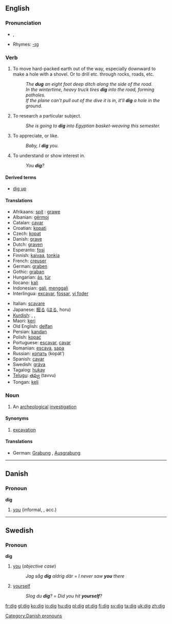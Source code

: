 ==English==

===Pronunciation===
* {{IPA|/dɪg/}}, {{SAMPA|/dIg/}}
*Rhymes: [[Rhymes:English:-ɪɡ|-ɪɡ]]

===Verb===
{{en-verb|digs|digging|dug}}

# To move hard-packed earth out of the way, especially downward to make a hole with a shovel.  Or to drill etc. through rocks, roads, etc.
#:''The '''dug''' an eight foot deep ditch along the side of the road.''
#:''In the wintertime, heavy truck tires '''dig''' into the road, forming potholes.''
#:''If the plane can't pull out of the dive it is in, it'll '''dig''' a hole in the ground.''
# {{italbrac|with "into"}} To research a particular subject.
#:''She is going to '''dig''' into Egyptian basket-weaving this semester.''
# {{slang}} To appreciate, or like.
#:''Baby, I '''dig''' you.''
#{{slang}} To understand or show interest in.
#:''You '''dig'''?''
====Derived terms====
*[[dig up]]

====Translations====
{{rfc-trans}}
{{top}}
*Afrikaans: [[spit]] : [[grawe]]
*Albanian: [[gërmoj]]
*Catalan: [[cavar]]
*Croatian: [[kopati]]
*Czech: [[kopat]]
*Danish: [[grave]]
*Dutch: [[graven]]
*Esperanto: [[fosi]]
*Finnish: [[kaivaa]], [[tonkia]]
*French: [[creuser]]
*German: [[graben]]
*Gothic: [[graban]]
*Hungarian: [[ás]], [[túr]]
*Ilocano: [[kali]]
*Indonesian: [[gali]], [[gali|menggali]] 
*Interlingua: [[excavar]], [[fossar]], [[vi foder]]
{{mid}}
*Italian: [[scavare]]
*Japanese: [[掘る]] ([[ほる]], horu)
*[[Kurdish]]: {{trad|ku|kolîn}}, {{trad|ku|kêlan}}, {{trad|ku|kolandin}}
*Maori: [[keri]]
*Old English: [[delfan]]
*Persian: [[kandan]]
*Polish: [[kopać]]
*Portuguese: [[escavar]], [[cavar]]
*Romanian:  [[escava]], [[sapa]]
*Russian: [[копать]] (kopát’)
*Spanish: [[cavar]]
*Swedish: [[gräva]]
*Tagalog: [[hukay]]
*[[Telugu]]: [[తవ్వు]] (tavvu)
*Tongan: [[keli]]
{{bottom}}

===Noun===
{{en-noun}}

# An [[archeological]] [[investigation]]

====Synonyms====
#[[excavation]]

====Translations====
*German: [[Grabung]] {{f}}, [[Ausgrabung]] {{f}}

----

==Danish==

===Pronoun===
'''dig'''

#[[you]] (informal, {{s}}, acc.)

[[Category:Danish pronouns]]

----

==Swedish==

===Pronoun===
'''dig'''

# [[you]] (''objective case'')
#:''Jag såg '''dig''' aldrig där'' = ''I never saw '''you''' there''
# [[yourself]]
#:''Slog du '''dig'''?'' = ''Did you hit '''yourself'''?''

[[fr:dig]]
[[gl:dig]]
[[ko:dig]]
[[io:dig]]
[[hu:dig]]
[[pl:dig]]
[[pt:dig]]
[[fi:dig]]
[[sv:dig]]
[[ta:dig]]
[[uk:dig]]
[[zh:dig]]